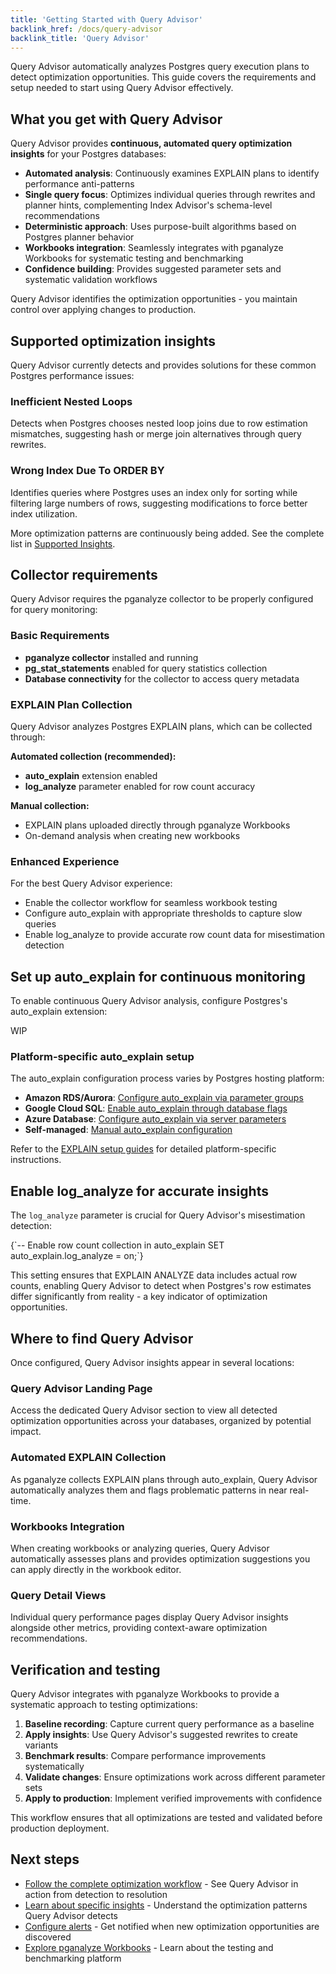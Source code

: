 ```yaml
---
title: 'Getting Started with Query Advisor'
backlink_href: /docs/query-advisor
backlink_title: 'Query Advisor'
---
```


Query Advisor automatically analyzes Postgres query execution plans to detect optimization opportunities. This guide covers the requirements and setup needed to start using Query Advisor effectively.

## What you get with Query Advisor

Query Advisor provides **continuous, automated query optimization insights** for your Postgres databases:

- **Automated analysis**: Continuously examines EXPLAIN plans to identify performance anti-patterns
- **Single query focus**: Optimizes individual queries through rewrites and planner hints, complementing Index Advisor's schema-level recommendations
- **Deterministic approach**: Uses purpose-built algorithms based on Postgres planner behavior
- **Workbooks integration**: Seamlessly integrates with pganalyze Workbooks for systematic testing and benchmarking
- **Confidence building**: Provides suggested parameter sets and systematic validation workflows

Query Advisor identifies the optimization opportunities - you maintain control over applying changes to production.

## Supported optimization insights

Query Advisor currently detects and provides solutions for these common Postgres performance issues:

### Inefficient Nested Loops
Detects when Postgres chooses nested loop joins due to row estimation mismatches, suggesting hash or merge join alternatives through query rewrites.

### Wrong Index Due To ORDER BY
Identifies queries where Postgres uses an index only for sorting while filtering large numbers of rows, suggesting modifications to force better index utilization.

More optimization patterns are continuously being added. See the complete list in [Supported Insights](/docs/query-advisor/insights).

## Collector requirements

Query Advisor requires the pganalyze collector to be properly configured for query monitoring:

### Basic Requirements
- **pganalyze collector** installed and running
- **pg_stat_statements** enabled for query statistics collection
- **Database connectivity** for the collector to access query metadata

### EXPLAIN Plan Collection
Query Advisor analyzes Postgres EXPLAIN plans, which can be collected through:

**Automated collection (recommended):**
- **auto_explain** extension enabled
- **log_analyze** parameter enabled for row count accuracy

**Manual collection:**
- EXPLAIN plans uploaded directly through pganalyze Workbooks
- On-demand analysis when creating new workbooks

### Enhanced Experience
For the best Query Advisor experience:
- Enable the collector workflow for seamless workbook testing
- Configure auto_explain with appropriate thresholds to capture slow queries
- Enable log_analyze to provide accurate row count data for misestimation detection

## Set up auto_explain for continuous monitoring

To enable continuous Query Advisor analysis, configure Postgres's auto_explain extension:

WIP

### Platform-specific auto_explain setup

The auto_explain configuration process varies by Postgres hosting platform:

- **Amazon RDS/Aurora**: [Configure auto_explain via parameter groups](/docs/explain/setup/amazon_rds)
- **Google Cloud SQL**: [Enable auto_explain through database flags](/docs/explain/setup/google_cloud_sql)
- **Azure Database**: [Configure auto_explain via server parameters](/docs/explain/setup/azure_database)
- **Self-managed**: [Manual auto_explain configuration](/docs/explain/setup/self_managed)

Refer to the [EXPLAIN setup guides](/docs/explain/setup) for detailed platform-specific instructions.

## Enable log_analyze for accurate insights

The `log_analyze` parameter is crucial for Query Advisor's misestimation detection:

<CodeBlock language="sql">
{`-- Enable row count collection in auto_explain
SET auto_explain.log_analyze = on;`}
</CodeBlock>

This setting ensures that EXPLAIN ANALYZE data includes actual row counts, enabling Query Advisor to detect when Postgres's row estimates differ significantly from reality - a key indicator of optimization opportunities.

## Where to find Query Advisor

Once configured, Query Advisor insights appear in several locations:

### Query Advisor Landing Page
Access the dedicated Query Advisor section to view all detected optimization opportunities across your databases, organized by potential impact.

### Automated EXPLAIN Collection
As pganalyze collects EXPLAIN plans through auto_explain, Query Advisor automatically analyzes them and flags problematic patterns in near real-time.

### Workbooks Integration
When creating workbooks or analyzing queries, Query Advisor automatically assesses plans and provides optimization suggestions you can apply directly in the workbook editor.

### Query Detail Views
Individual query performance pages display Query Advisor insights alongside other metrics, providing context-aware optimization recommendations.

## Verification and testing

Query Advisor integrates with pganalyze Workbooks to provide a systematic approach to testing optimizations:

1. **Baseline recording**: Capture current query performance as a baseline
2. **Apply insights**: Use Query Advisor's suggested rewrites to create variants
3. **Benchmark results**: Compare performance improvements systematically
4. **Validate changes**: Ensure optimizations work across different parameter sets
5. **Apply to production**: Implement verified improvements with confidence

This workflow ensures that all optimizations are tested and validated before production deployment.

## Next steps

- [Follow the complete optimization workflow](/docs/query-advisor/from-insight-to-conclusion) - See Query Advisor in action from detection to resolution
- [Learn about specific insights](/docs/query-advisor/insights) - Understand the optimization patterns Query Advisor detects
- [Configure alerts](/docs/query-advisor/alerts) - Get notified when new optimization opportunities are discovered
- [Explore pganalyze Workbooks](/docs/workbooks) - Learn about the testing and benchmarking platform